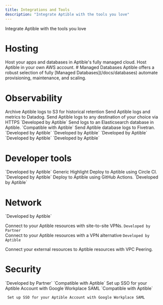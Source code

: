 ```yaml
---
title: Integrations and Tools
description: "Integrate Aptible with the tools you love"
---
```


Integrate Aptible with the tools you love


# Hosting

<CardGroup cols={2}>
 <Card title="Aptible Hosted" icon="AWS">
    Host your apps and databases in Aptible's fully managed cloud.
  </Card>
  <Card title="Self-Hosted AWS" icon="AWS">
    Host Aptible in your own AWS account.
   <Card title="Request Early Access"  href="" color="">
 </Card>
  </Card>
</CardGroup>
# Managed Databases
Aptible offers a robust selection of fully [Managed Databases](/docs/databases) automate provisioning, maintenance, and scaling.


<CardGroup cols={3}>
  <Card title="CouchDB" icon="database" >
  </Card>
  <Card title="Elasticsearch" icon="database" >
  </Card>
  <Card title="InfluxDB" icon="database" >
  </Card>
  <Card title="MongoDB" icon="database" >
  </Card>
  <Card title="PostgreSQL" icon="database" >
  </Card>
  <Card title="RabbitMQ" icon="database" >
  </Card>
  <Card title="Redis" icon="database">
  </Card>
  <Card title="SFTP" icon="database" >
  </Card>
</CardGroup>

# Observability

<CardGroup cols={3}>
  <Card title="Amazon S3" icon="aws" >
  Archive Aptible logs to S3 for historical retention
  </Card>
  <Card title="Datadog" icon="file-import" >
Send Aptible logs and metrics to Datadog.
  </Card>
   <Card title="Custom - HTTPS" icon="globe">
Send Aptible logs to any destination of your choice via HTTPS
  </Card>
   <Card title="Custom - Syslog" icon="globe">
  </Card>
  <Card title="Elasticsearch" icon="database" >
  `Developed by Aptible`
Send logs to an Elasticsearch database in Aptible.
  </Card>
  <Card title="Fivetran" icon="file-import">
  `Compatible with Aptible`
Send Aptible database logs to Fivetran.
  </Card>
  <Card title="Logentries" icon="file-import" >
  `Developed by Aptible`
  </Card>
  <Card title="LogDNA" icon="file-import" >
  `Developed by Aptible`
  </Card>
  <Card title="Logstash" icon="file-import" >
  `Developed by Aptible`
  </Card>
  <Card title="Papertrail" icon="file-import" >
  `Developed by Aptible`
  </Card>
  <Card title="Sumo Logic" icon="file-import" >
  `Developed by Aptible`
  </Card>

</CardGroup>

# Developer tools
<CardGroup cols={3}>
<Card title="Aptible CLI" icon="terminal" href="">
`Developed by Aptible`
</Card>
  <Card title="Custom CI/CD" icon="code-merge">
  Generic Highlight
  </Card>
  <Card title="Circle CI" icon="code-merge" >
  Deploy to Aptible using Circle CI.
  </Card>
  <Card title="GitHub Actions" icon="code-merge" >
  `Developed by Aptible`
  Deploy to Aptible using GitHub Actions.
  </Card>
  <Card title="Terraform" icon="code-compare"  href="">
`Developed by Aptible`
</Card>
</CardGroup>

# Network

<CardGroup cols={3}>
<Card title="Site-to-site VPNs " icon="chart-network" >
  `Developed by Aptible`

Connect to your Aptible resources with site-to-site VPNs.
</Card>
 <Card title="Twingate" icon="lock" >
  `Developed by Partner`\
  Connect to your Aptible resources with a VPN alternative
  </Card>
  <Card title="VPC Peering" icon="chart-network" >
  `Developed by Aptible`
  
Connect your external resources to Aptible resources with VPC Peering.
  </Card>

</CardGroup>

# Security
<CardGroup cols={3}>
<Card title="Entitle" icon="lock" >
   `Developed by Partner`
  </Card>
  <Card title="Google Workplace SAML" icon="lock" >
   `Compatible with Aptible`
Set up SSO for your Aptible Account with Google Workplace SAML

  </Card>
    <Card title="Okta SAML" icon="lock" >
     `Compatible with Aptible`

     Set up SSO for your Aptible Account with Google Workplace SAML

  </Card>

</CardGroup> 


